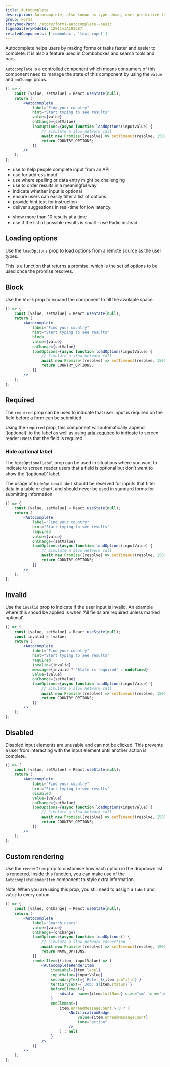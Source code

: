 ```yaml
---
title: Autocomplete
description: Autocomplete, also known as type-ahead, uses predictive text to help select options as a user types.
group: Forms
storybookPath: /story/forms-autocomplete--basic
figmaGalleryNodeId: 12911%3A103687
relatedComponents: ['combobox', 'text-input']
---
```


Autocomplete helps users by making forms or tasks faster and easier to complete. It is also a feature used in Comboboxes and search tools and bars.

`Autocomplete` is a [controlled component](https://reactjs.org/docs/forms.html#controlled-components) which means consumers of this component need to manage the state of this component by using the `value` and `onChange` props.

```jsx live
() => {
	const [value, setValue] = React.useState(null);
	return (
		<Autocomplete
			label="Find your country"
			hint="Start typing to see results"
			value={value}
			onChange={setValue}
			loadOptions={async function loadOptions(inputValue) {
				// Simulate a slow network call
				await new Promise((resolve) => setTimeout(resolve, 1500));
				return COUNTRY_OPTIONS;
			}}
		/>
	);
};
```

<DoHeading />

- use to help people complete input from an API
- use for address input
- use where spelling or data entry might be challenging
- use to order results in a meaningful way
- indicate whether input is optional
- ensure users can easily filter a list of options
- provide hint text for instruction
- deliver suggestions in real-time for low latency.

<DontHeading />

- show more than 10 results at a time
- use if the list of possible results is small - use Radio instead.

## Loading options

Use the `loadOptions` prop to load options from a remote source as the user types.

This is a function that returns a promise, which is the set of options to be used once the promise resolves.

## Block

Use the `block` prop to expand the component to fill the available space.

```jsx live
() => {
	const [value, setValue] = React.useState(null);
	return (
		<Autocomplete
			label="Find your country"
			hint="Start typing to see results"
			block
			value={value}
			onChange={setValue}
			loadOptions={async function loadOptions(inputValue) {
				// Simulate a slow network call
				await new Promise((resolve) => setTimeout(resolve, 1500));
				return COUNTRY_OPTIONS;
			}}
		/>
	);
};
```

## Required

The `required` prop can be used to indicate that user input is required on the field before a form can be submitted.

Using the `required` prop, this component will automatically append ‘(optional)’ to the label as well as using [aria-required](https://developer.mozilla.org/en-US/docs/Web/Accessibility/ARIA/Attributes/aria-required) to indicate to screen reader users that the field is required.

### Hide optional label

The `hideOptionalLabel` prop can be used in situations where you want to indicate to screen reader users that a field is optional but don’t want to show the ‘(optional)’ label.

The usage of `hideOptionalLabel` should be reserved for inputs that filter data in a table or chart, and should never be used in standard forms for submitting information.

```jsx live
() => {
	const [value, setValue] = React.useState(null);
	return (
		<Autocomplete
			label="Find your country"
			hint="Start typing to see results"
			required
			value={value}
			onChange={setValue}
			loadOptions={async function loadOptions(inputValue) {
				// Simulate a slow network call
				await new Promise((resolve) => setTimeout(resolve, 1500));
				return COUNTRY_OPTIONS;
			}}
		/>
	);
};
```

## Invalid

Use the `invalid` prop to indicate if the user input is invalid. An example where this shoud be applied is when ‘All fields are required unless marked optional’.

```jsx live
() => {
	const [value, setValue] = React.useState(null);
	const invalid = !value;
	return (
		<Autocomplete
			label="Find your country"
			hint="Start typing to see results"
			required
			invalid={invalid}
			message={invalid ? 'State is required' : undefined}
			value={value}
			onChange={setValue}
			loadOptions={async function loadOptions(inputValue) {
				// Simulate a slow network call
				await new Promise((resolve) => setTimeout(resolve, 1500));
				return COUNTRY_OPTIONS;
			}}
		/>
	);
};
```

## Disabled

Disabled input elements are unusable and can not be clicked. This prevents a user from interacting with the input element until another action is complete.

```jsx live
() => {
	const [value, setValue] = React.useState(null);
	return (
		<Autocomplete
			label="Find your country"
			hint="Start typing to see results"
			disabled
			value={value}
			onChange={setValue}
			loadOptions={async function loadOptions(inputValue) {
				// Simulate a slow network call
				await new Promise((resolve) => setTimeout(resolve, 1500));
				return COUNTRY_OPTIONS;
			}}
		/>
	);
};
```

## Custom rendering

Use the `renderItem` prop to customise how each option in the dropdown list is rendered. Inside this function, you can make use of the `AutocompleteRenderItem` component to style extra information.

Note: When you are using this prop, you still need to assign a `label` and `value` to every option.

```jsx live
() => {
	const [value, onChange] = React.useState(null);
	return (
		<Autocomplete
			label="Search users"
			value={value}
			onChange={onChange}
			loadOptions={async function loadOptions() {
				// Simulate a slow network connection
				await new Promise((resolve) => setTimeout(resolve, 1000));
				return NAME_OPTIONS;
			}}
			renderItem={(item, inputValue) => (
				<AutocompleteRenderItem
					itemLabel={item.label}
					inputValue={inputValue}
					secondaryText={`Role: ${item.jobTitle}`}
					tertiaryText={`Job: ${item.status}`}
					beforeElement={
						<Avatar name={item.fullName} size="sm" tone="action" />
					}
					endElement={
						item.unreadMessageCount > 0 ? (
							<NotificationBadge
								value={item.unreadMessageCount}
								tone="action"
							/>
						) : null
					}
				/>
			)}
		/>
	);
};
```
